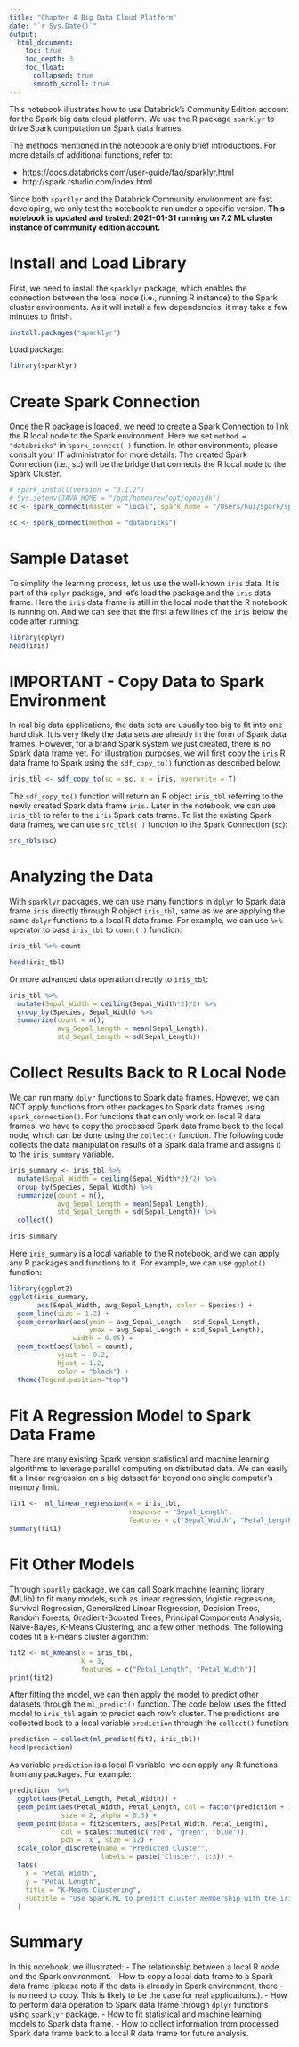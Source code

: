 ```yaml
---
title: "Chapter 4 Big Data Cloud Platform"
date: "`r Sys.Date()`"
output:
  html_document:
    toc: true
    toc_depth: 3
    toc_float:
      collapsed: true
      smooth_scroll: true
---
```


This notebook illustrates how to use Databrick's Community Edition account for the Spark big data cloud platform. We use the R package `sparklyr` to drive Spark computation on Spark data frames. 

The methods mentioned in the notebook are only brief introductions. For more details of additional functions, refer to: 

- https://docs.databricks.com/user-guide/faq/sparklyr.html
- http://spark.rstudio.com/index.html

Since both `sparklyr` and the Databrick Community environment are fast developing, we only test the notebook to run under a specific version. **This notebook is updated and tested: 2021-01-31 running on 7.2 ML cluster instance of community edition account.**

#  Install and Load Library

First, we need to install the `sparklyr` package, which enables the connection between the local node (i.e., running R instance) to the Spark cluster environments. As it will install a few dependencies, it may take a few minutes to finish. 

```r
install.packages("sparklyr")
```

Load package:

```r
library(sparklyr)
```

# Create Spark Connection

Once the R package is loaded, we need to create a Spark Connection to link the R local node to the Spark environment. Here we set `method = "databricks"` in `spark_connect( )` function. In other environments, please consult your IT administrator for more details. The created Spark Connection (i.e., sc) will be the bridge that connects the R local node to the Spark Cluster. 

```r
# spark_install(version = "3.1.2")
# Sys.setenv(JAVA_HOME = "/opt/homebrew/opt/openjdk")
sc <- spark_connect(master = "local", spark_home = "/Users/hui/spark/spark-3.1.2-bin-hadoop3.2")
```

```r
sc <- spark_connect(method = "databricks")
```

# Sample Dataset 

To simplify the learning process, let us use the well-known `iris` data. It is part of the `dplyr` package, and let's load the package and the `iris` data frame. Here the `iris` data frame is still in the local node that the R notebook is running on. And we can see that the first a few lines of the `iris` below the code after running:

```r
library(dplyr)
head(iris)
```

# IMPORTANT - Copy Data to Spark Environment

In real big data applications, the data sets are usually too big to fit into one hard disk. It is very likely the data sets are already in the form of Spark data frames. However, for a brand Spark system we just created, there is no Spark data frame yet. For illustration purposes, we will first copy the `iris` R data frame to Spark using the `sdf_copy_to()` function as described below:

```r
iris_tbl <- sdf_copy_to(sc = sc, x = iris, overwrite = T)
```

The `sdf_copy_to()` function will return an R object `iris_tbl` referring to the newly created Spark data frame  `iris.` Later in the notebook, we can use `iris_tbl` to refer to the `iris` Spark data frame. To list the existing Spark data frames, we can use `src_tbls( )` function to the Spark Connection (`sc`):

```r
src_tbls(sc)
```

# Analyzing the Data

With `sparklyr` packages, we can use many functions in `dplyr` to Spark data frame `iris` directly through R object `iris_tbl`, same as we are applying the same `dplyr` functions to a local R data frame. For example, we can use `%>%` operator to pass `iris_tbl` to `count( )` function:

```r
iris_tbl %>% count 
```

```r
head(iris_tbl)
```

Or more advanced data operation directly to `iris_tbl`:

```r
iris_tbl %>% 
  mutate(Sepal_Width = ceiling(Sepal_Width*2)/2) %>%
  group_by(Species, Sepal_Width) %>% 
  summarize(count = n(), 
            avg_Sepal_Length = mean(Sepal_Length), 
            std_Sepal_Length = sd(Sepal_Length)) 
```

# Collect Results Back to R Local Node

We can run many `dplyr` functions to Spark data frames. However, we can NOT apply functions from other packages to Spark data frames using `spark_connection()`. For functions that can only work on local R data frames, we have to copy the processed Spark data frame back to the local node, which can be done using the `collect()` function. The following code collects the data manipulation results of a Spark data frame and assigns it to the `iris_summary` variable. 

```r
iris_summary <- iris_tbl %>% 
  mutate(Sepal_Width = ceiling(Sepal_Width*2)/2) %>% 
  group_by(Species, Sepal_Width) %>% 
  summarize(count = n(), 
            avg_Sepal_Length = mean(Sepal_Length),
            std_Sepal_Length = sd(Sepal_Length)) %>% 
  collect()

iris_summary
```

Here `iris_summary` is a local variable to the R notebook, and we can apply any R packages and functions to it. For example, we can use `ggplot()` function: 

```r
library(ggplot2)
ggplot(iris_summary, 
       aes(Sepal_Width, avg_Sepal_Length, color = Species)) + 
  geom_line(size = 1.2) +
  geom_errorbar(aes(ymin = avg_Sepal_Length - std_Sepal_Length, 
                    ymax = avg_Sepal_Length + std_Sepal_Length), 
                width = 0.05) +
  geom_text(aes(label = count), 
            vjust = -0.2, 
            hjust = 1.2, 
            color = "black") +
  theme(legend.position="top")
```

# Fit A Regression Model to Spark Data Frame

There are many existing Spark version statistical and machine learning algorithms to leverage parallel computing on distributed data. We can easily fit a linear regression on a big dataset far beyond one single computer's memory limit.

```r
fit1 <-  ml_linear_regression(x = iris_tbl, 
                              response = "Sepal_Length", 
                              features = c("Sepal_Width", "Petal_Length", "Petal_Width"))
summary(fit1)
```

# Fit Other Models

Through `sparkly` package, we can call Spark machine learning library (MLlib) to fit many models, such as linear regression, logistic regression, Survival Regression, Generalized Linear Regression, Decision Trees, Random Forests, Gradient-Boosted Trees, Principal Components Analysis, Naive-Bayes, K-Means Clustering, and a few other methods. The following codes fit a k-means cluster algorithm: 

```r
fit2 <- ml_kmeans(x = iris_tbl, 
                  k = 3, 
                  features = c("Petal_Length", "Petal_Width"))
print(fit2)
```

After fitting the model, we can then apply the model to predict other datasets through the `ml_predict()` function. The code below uses the fitted model to `iris_tbl` again to predict each row's cluster. The predictions are collected back to a local variable `prediction` through the `collect()` function:

```r
prediction = collect(ml_predict(fit2, iris_tbl))
head(prediction)
```

As variable `prediction` is a local R variable, we can apply any R functions from any packages. For example:

```r
prediction  %>%
  ggplot(aes(Petal_Length, Petal_Width)) +
  geom_point(aes(Petal_Width, Petal_Length, col = factor(prediction + 1)),
             size = 2, alpha = 0.5) + 
  geom_point(data = fit2$centers, aes(Petal_Width, Petal_Length),
             col = scales::muted(c("red", "green", "blue")),
             pch = 'x', size = 12) +
  scale_color_discrete(name = "Predicted Cluster",
                       labels = paste("Cluster", 1:3)) +
  labs(
    x = "Petal Width",
    y = "Petal Length",
    title = "K-Means Clustering",
    subtitle = "Use Spark.ML to predict cluster membership with the iris dataset."
  )
```

# Summary

In this notebook, we illustrated:
- The relationship between a local R node and the Spark environment.
- How to copy a local data frame to a Spark data frame (please note if the data is already in Spark environment, there - is no need to copy. This is likely to be the case for real applications.).
- How to perform data operation to Spark data frame through `dplyr` functions using `sparklyr` package.
- How to fit statistical and machine learning models to Spark data frame.
- How to collect information from processed Spark data frame back to a local R data frame for future analysis.